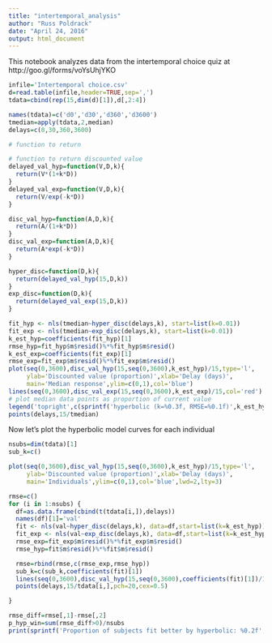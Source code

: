 ```yaml
---
title: "intertemporal_analysis"
author: "Russ Poldrack"
date: "April 24, 2016"
output: html_document
---
```


This notebook analyzes data from the intertemporal choice quiz at http://goo.gl/forms/voYsUhjYKO

```r
infile='Intertemporal choice.csv'
d=read.table(infile,header=TRUE,sep=',')
tdata=cbind(rep(15,dim(d)[1]),d[,2:4])

names(tdata)=c('d0','d30','d360','d3600')
tmedian=apply(tdata,2,median)
delays=c(0,30,360,3600)

# function to return 

# function to return discounted value
delayed_val_hyp=function(V,D,k){
  return(V*(1+k*D))
}
delayed_val_exp=function(V,D,k){
  return(V/exp(-k*D))
}

disc_val_hyp=function(A,D,k){
  return(A/(1+k*D))
}
disc_val_exp=function(A,D,k){
  return(A*exp(-k*D))
}

hyper_disc=function(D,k){
  return(delayed_val_hyp(15,D,k))
}
exp_disc=function(D,k){
  return(delayed_val_exp(15,D,k))
}

fit_hyp <- nls(tmedian~hyper_disc(delays,k), start=list(k=0.01))
fit_exp <- nls(tmedian~exp_disc(delays,k), start=list(k=0.01))
k_est_hyp=coefficients(fit_hyp)[1]
rmse_hyp=fit_hyp$m$resid()%*%fit_hyp$m$resid()
k_est_exp=coefficients(fit_exp)[1]
rmse_exp=fit_exp$m$resid()%*%fit_exp$m$resid()
plot(seq(0,3600),disc_val_hyp(15,seq(0,3600),k_est_hyp)/15,type='l',
     ylab='Discounted value (proportion)',xlab='Delay (days)',
     main='Median response',ylim=c(0,1),col='blue')
lines(seq(0,3600),disc_val_exp(15,seq(0,3600),k_est_exp)/15,col='red')
# plot median data points as proportion of current value
legend('topright',c(sprintf('hyperbolic (k=%0.3f, RMSE=%0.1f)',k_est_hyp,rmse_hyp),sprintf('exponential (k=%0.3f, RMSE=%0.1f)',k_est_exp,rmse_exp)),col=c('blue','red'),lwd=c(2,2))
points(delays,15/tmedian)

```

Now let's plot the hyperbolic model curves for each individual

```r

nsubs=dim(tdata)[1]
sub_k=c()

plot(seq(0,3600),disc_val_hyp(15,seq(0,3600),k_est_hyp)/15,type='l',
     ylab='Discounted value (proportion)',xlab='Delay (days)',
     main='Individuals',ylim=c(0,1),col='blue',lwd=2,lty=3)

rmse=c()
for (i in 1:nsubs) {
  df=as.data.frame(cbind(t(tdata[i,]),delays))
  names(df)[1]='val'
  fit <- nls(val~hyper_disc(delays,k), data=df,start=list(k=k_est_hyp))
  fit_exp <- nls(val~exp_disc(delays,k), data=df,start=list(k=k_est_hyp))
  rmse_exp=fit_exp$m$resid()%*%fit_exp$m$resid()
  rmse_hyp=fit$m$resid()%*%fit$m$resid()

  rmse=rbind(rmse,c(rmse_exp,rmse_hyp))
  sub_k=c(sub_k,coefficients(fit)[1])
  lines(seq(0,3600),disc_val_hyp(15,seq(0,3600),coefficients(fit)[1])/15)
  points(delays,15/tdata[i,],pch=20,cex=0.5)

}

rmse_diff=rmse[,1]-rmse[,2]
p_hyp_win=sum(rmse_diff>0)/nsubs
print(sprintf('Proportion of subjects fit better by hyperbolic: %0.2f',p_hyp_win))
```


